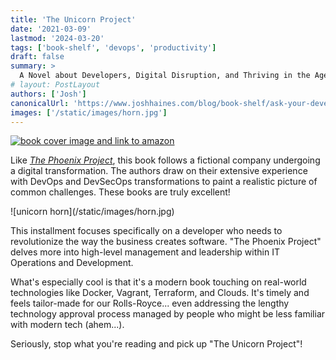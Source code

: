 ```yaml
---
title: 'The Unicorn Project'
date: '2021-03-09'
lastmod: '2024-03-20'
tags: ['book-shelf', 'devops', 'productivity']
draft: false
summary: >
  A Novel about Developers, Digital Disruption, and Thriving in the Age of Data
# layout: PostLayout
authors: ['Josh']
canonicalUrl: 'https://www.joshhaines.com/blog/book-shelf/ask-your-developer'
images: ['/static/images/horn.jpg']
---
```


<div className="mx-auto w-1/3">
  <a href="https://www.amazon.com/Unicorn-Project-Developers-Disruption-Thriving/dp/1942788762">
    <img
      alt="book cover image and link to amazon"
      src="https://m.media-amazon.com/images/I/516WTV2WwvL._SY445_SX342_.jpg"
    />
  </a>
</div>

Like [_The Phoenix Project_](/blog/book-shelf/phoenix-project), this book follows a fictional company undergoing a digital transformation. The authors draw on their extensive experience with DevOps and DevSecOps transformations to paint a realistic picture of common challenges. These books are truly excellent!

<div className="-mx-2 flex flex-wrap justify-center overflow-hidden xl:-mx-2">
  <div className="my-1 w-full overflow-hidden px-2 xl:my-1 xl:w-1/2 xl:px-2">
    ![unicorn horn](/static/images/horn.jpg)
  </div>
</div>

This installment focuses specifically on a developer who needs to revolutionize the way the business creates software. "The Phoenix Project" delves more into high-level management and leadership within IT Operations and Development.

What's especially cool is that it's a modern book touching on real-world technologies like Docker, Vagrant, Terraform, and Clouds. It's timely and feels tailor-made for our Rolls-Royce... even addressing the lengthy technology approval process managed by people who might be less familiar with modern tech (ahem...).

Seriously, stop what you're reading and pick up "The Unicorn Project"!
